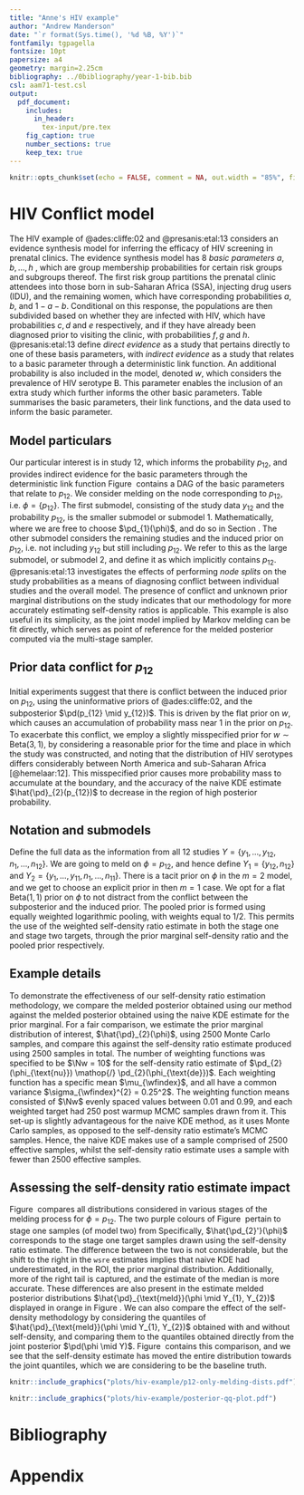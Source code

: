 ```yaml
---
title: "Anne's HIV example"
author: "Andrew Manderson"
date: "`r format(Sys.time(), '%d %B, %Y')`"
fontfamily: tgpagella
fontsize: 10pt
papersize: a4
geometry: margin=2.25cm
bibliography: ../0bibliography/year-1-bib.bib
csl: aam71-test.csl
output: 
  pdf_document:
    includes:
      in_header:
        tex-input/pre.tex
    fig_caption: true
    number_sections: true
    keep_tex: true
---
```


```r
knitr::opts_chunk$set(echo = FALSE, comment = NA, out.width = "85%", fig.align = "center", auto_pdf = TRUE)
```

# HIV Conflict model

The HIV example of @ades:cliffe:02 and @presanis:etal:13 considers an evidence synthesis model for inferring the efficacy of HIV screening in prenatal clinics.
The evidence synthesis model has 8 _basic parameters_ $a, b, \ldots, h$ , which are group membership probabilities for certain risk groups and subgroups thereof.
The first risk group partitions the prenatal clinic attendees into those born in sub-Saharan Africa (SSA), injecting drug users (IDU), and the remaining women, which have corresponding probabilities $a, b$, and  $1 - a - b$.
Conditional on this response, the populations are then subdivided based on whether they are infected with HIV, which have probabilities $c, d$ and $e$ respectively, and if they have already been diagnosed prior to visiting the clinic, with probabilities $f, g$ and $h$.
@presanis:etal:13 define _direct evidence_ as a study that pertains directly to one of these basis parameters, with _indirect evidence_ as a study that relates to a basic parameter through a deterministic link function.
An additional probability is also included in the model, denoted $w$, which considers the prevalence of HIV serotype B.
This parameter enables the inclusion of an extra study which further informs the other basic parameters.
Table&nbsp;\ref{tab:HIV-data} summarises the basic parameters, their link functions, and the data used to inform the basic parameter.

<!-- and Figure&nbsp;\ref{fig:hiv_model_tree} contains the decision tree that segments the prenatal clinic attendee populace into the various risk groups.
 -->

\input{tex-input/hiv-intro/0020-link-function-table.tex}

## Model particulars

Our particular interest is in study 12, which informs the probability $p_{12}$, and provides indirect evidence for the basic parameters through the deterministic link function
\input{tex-input/hiv-intro/0010-study-link-function.tex}
Figure&nbsp;\ref{fig:model-dag} contains a DAG of the basic parameters that relate to $p_{12}$.
We consider melding on the node corresponding to $p_{12}$, i.e. $\phi = \{p_{12}\}$.
The first submodel, consisting of the study data $y_{12}$ and the probability $p_{12}$, is the smaller submodel or submodel 1.
Mathematically,
\input{tex-input/hiv-submodels/0010-study-12-submodel.tex}
where we are free to choose $\pd_{1}(\phi)$, and do so in Section&nbsp;\ref{notation-and-submodels}.
The other submodel considers the remaining studies and the induced prior on $p_{12}$, i.e. not including $y_{12}$ but still including $p_{12}$.
We refer to this as the large submodel, or submodel 2, and define it as
\input{tex-input/hiv-submodels/0020-big-submodel.tex}
which implicitly contains $p_{12}$.
@presanis:etal:13 investigates the effects of performing _node splits_ on the study probabilities as a means of diagnosing conflict between individual studies and the overall model.
The presence of conflict and unknown prior marginal distributions on the study indicates that our methodology for more accurately estimating self-density ratios is applicable.
This example is also useful in its simplicity, as the joint model implied by Markov melding can be fit directly, which serves as point of reference for the melded posterior computed via the multi-stage sampler. 

\input{tex-input/hiv-submodels/0040-model-dag.tex}

## Prior data conflict for $p_{12}$

Initial experiments suggest that there is conflict between the induced prior on $p_{12}$, using the uninformative priors of @ades:cliffe:02, and the subposterior $\pd(p_{12} \mid y_{12})$.
This is driven by the flat prior on $w$, which causes an accumulation of probability mass near 1 in the prior on $p_{12}$.
To exacerbate this conflict, we employ a slightly misspecified prior for $w \sim \text{Beta}(3, 1)$, by considering a reasonable prior for the time and place in which the study was constructed, and noting that the distribution of HIV serotypes differs considerably between North America and sub-Saharan Africa [@hemelaar:12].
This misspecified prior causes more probability mass to accumulate at the boundary, and the accuracy of the naive KDE estimate $\hat{\pd}_{2}(p_{12})$ to decrease in the region of high posterior probability.


## Notation and submodels

Define the full data as the information from all 12 studies $Y = \{y_{1}, \ldots, y_{12}, n_{1}, \ldots, n_{12}\}$.
We are going to meld on $\phi = p_{12}$, and hence define $Y_{1} = \{y_{12}, n_{12}\}$ and $Y_{2} = \{y_{1}, \ldots, y_{11}, n_{1}, \ldots, n_{11}\}$.
There is a tacit prior on $\phi$ in the $m = 2$ model, and we get to choose an explicit prior in then $m = 1$ case.
We opt for a flat $\text{Beta}(1, 1)$ prior on $\phi$ to not distract from the conflict between the subposterior and the induced prior.
The pooled prior is formed using equally weighted logarithmic pooling, with weights equal to $1 \mathop{/} 2$.
This permits the use of the weighted self-density ratio estimate in both the stage one and stage two targets, through the prior marginal self-density ratio and the pooled prior respectively.

## Example details
<!-- 
Unless otherwise stated, 5000 samples are drawn from each density.
When MCMC is required, 5 chains are run to convergence, then 1000 samples are drawn from each chain.
 -->

To demonstrate the effectiveness of our self-density ratio estimation methodology, we compare the melded posterior obtained using our method against the melded posterior obtained using the naive KDE estimate for the prior marginal.
For a fair comparison, we estimate the prior marginal distribution of interest, $\hat{\pd}_{2}(\phi)$, using 2500 Monte Carlo samples, and compare this against the self-density ratio estimate produced using 2500 samples in total.
The number of weighting functions was specified to be $\Nw = 10$ for the self-density ratio estimate of $\pd_{2}(\phi_{\text{nu}}) \mathop{/} \pd_{2}(\phi_{\text{de}})$.
Each weighting function has a specific mean $\mu_{\wfindex}$, and all have a common variance $\sigma_{\wfindex}^{2} = 0.25^2$.
The weighting function means consisted of $\Nw$ evenly spaced values between 0.01 and 0.99, and each weighted target had 250 post warmup MCMC samples drawn from it.
This set-up is slightly advantageous for the naive KDE method, as it uses Monte Carlo samples, as opposed to the self-density ratio estimate's MCMC samples.
Hence, the naive KDE makes use of a sample comprised of 2500 effective samples, whilst the self-density ratio estimate uses a sample with fewer than 2500 effective samples.

## Assessing the self-density ratio estimate impact

Figure&nbsp;\ref{fig:p12_all_melding_dists} compares all distributions considered in various stages of the melding process for $\phi = p_{12}$.
The two purple colours of Figure&nbsp;\ref{fig:p12_all_melding_dists} pertain to stage one samples (of model two) from 
\input{tex-input/hiv-submodels/0030-stage-one-target.tex}
Specifically, $\hat{\pd_{2}'}(\phi)$ corresponds to the stage one target samples drawn using the self-density ratio estimate.
The difference between the two is not considerable, but the shift to the right in the `wsre` estimates implies that naive KDE had underestimated, in the ROI, the prior marginal distribution.
Additionally, more of the right tail is captured, and the estimate of the median is more accurate.
These differences are also present in the estimate melded posterior distributions $\hat{\pd}_{\text{meld}}(\phi \mid Y_{1}, Y_{2})$ displayed in orange in Figure&nbsp;\ref{fig:p12_all_melding_dists}.
We can also compare the effect of the self-density methodology by considering the quantiles of $\hat{\pd}_{\text{meld}}(\phi \mid Y_{1}, Y_{2})$ obtained with and without self-density, and comparing them to the quantiles obtained directly from the joint posterior $\pd(\phi \mid Y)$.
Figure&nbsp;\ref{fig:qq_plot_phi} contains this comparison, and we see that the self-density estimate has moved the entire distribution towards the joint quantiles, which we are considering to be the baseline truth.


```r
knitr::include_graphics("plots/hiv-example/p12-only-melding-dists.pdf")
```

```r
knitr::include_graphics("plots/hiv-example/posterior-qq-plot.pdf")
```




<!-- -------------------- END OF MAIN BODY OF DOCUMENT -------------------- -->
\newpage

<!-- The {-} tag here suppresses the section numbering. -->
# Bibliography {-}

<!-- This makes pandoc-citeproc put the references before the end of document. -->
<div id="refs"></div>

\newpage

<!-- Now switch to alphabetical numbering for the appendix, and reset the counter. -->
\renewcommand{\thesection}{\Alph{section}}
\setcounter{section}{0}

# Appendix 